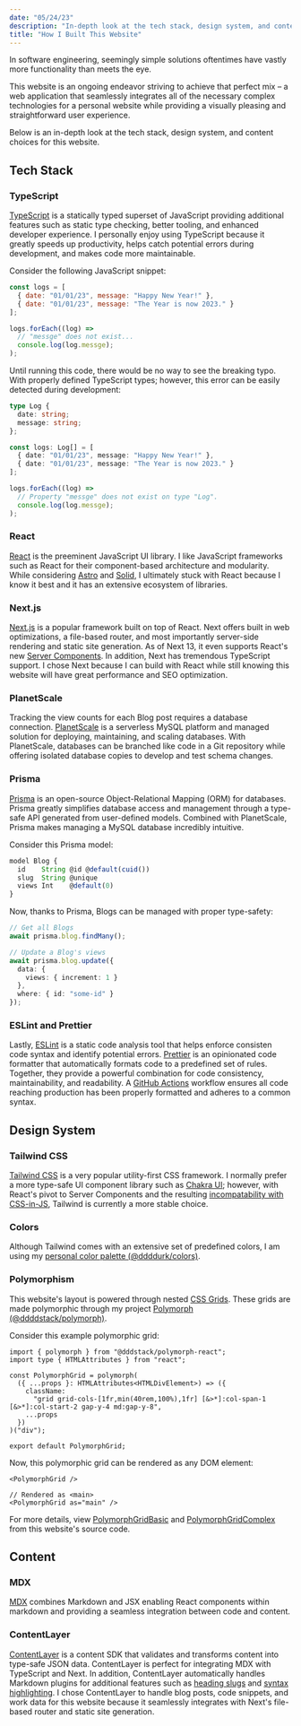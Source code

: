 ```yaml
---
date: "05/24/23"
description: "In-depth look at the tech stack, design system, and content choices for this website."
title: "How I Built This Website"
---
```


In software engineering, seemingly simple solutions oftentimes have vastly more functionality than meets the eye.

This website is an ongoing endeavor striving to achieve that perfect mix – a web application that seamlessly integrates all of the necessary complex technologies for a personal website while providing a visually pleasing and straightforward user experience.

Below is an in-depth look at the tech stack, design system, and content choices for this website.

## Tech Stack

### TypeScript

[TypeScript](https://www.typescriptlang.org) is a statically typed superset of JavaScript providing additional features such as static type checking, better tooling, and enhanced developer experience. I personally enjoy using TypeScript because it greatly speeds up productivity, helps catch potential errors during development, and makes code more maintainable.

Consider the following JavaScript snippet:

```js
const logs = [
  { date: "01/01/23", message: "Happy New Year!" },
  { date: "01/01/23", message: "The Year is now 2023." }
];

logs.forEach((log) =>
  // "messge" does not exist...
  console.log(log.messge);
);
```

Until running this code, there would be no way to see the breaking typo. With properly defined TypeScript types; however, this error can be easily detected during development:

```ts
type Log {
  date: string;
  message: string;
};

const logs: Log[] = [
  { date: "01/01/23", message: "Happy New Year!" },
  { date: "01/01/23", message: "The Year is now 2023." }
];

logs.forEach((log) =>
  // Property "messge" does not exist on type "Log".
  console.log(log.messge);
);
```

### React

[React](https://react.dev) is the preeminent JavaScript UI library. I like JavaScript frameworks such as React for their component-based architecture and modularity. While considering [Astro](https://astro.build/) and [Solid](https://www.solidjs.com), I ultimately stuck with React because I know it best and it has an extensive ecosystem of libraries.

### Next.js

[Next.js](https://nextjs.org) is a popular framework built on top of React. Next offers built in web optimizations, a file-based router, and most importantly server-side rendering and static site generation. As of Next 13, it even supports React's new [Server Components](https://nextjs.org/docs/getting-started/react-essentials#server-components). In addition, Next has tremendous TypeScript support. I chose Next because I can build with React while still knowing this website will have great performance and SEO optimization.

### PlanetScale

Tracking the view counts for each Blog post requires a database connection. [PlanetScale](https://planetscale.com) is a serverless MySQL platform and managed solution for deploying, maintaining, and scaling databases. With PlanetScale, databases can be branched like code in a Git repository while offering isolated database copies to develop and test schema changes.

### Prisma

[Prisma](https://www.prisma.io) is an open-source Object-Relational Mapping (ORM) for databases. Prisma greatly simplifies database access and management through a type-safe API generated from user-defined models. Combined with PlanetScale, Prisma makes managing a MySQL database incredibly intuitive.

Consider this Prisma model:

```js
model Blog {
  id    String @id @default(cuid())
  slug  String @unique
  views Int    @default(0)
}
```

Now, thanks to Prisma, Blogs can be managed with proper type-safety:

```ts
// Get all Blogs
await prisma.blog.findMany();

// Update a Blog's views
await prisma.blog.update({
  data: {
    views: { increment: 1 }
  },
  where: { id: "some-id" }
});
```

### ESLint and Prettier

Lastly, [ESLint](https://eslint.org) is a static code analysis tool that helps enforce consisten code syntax and identify potential errors. [Prettier](https://prettier.io) is an opinionated code formatter that automatically formats code to a predefined set of rules. Together, they provide a powerful combination for code consistency, maintainability, and readability. A [GitHub Actions](https://github.com/ddddurk/website/blob/main/.github/workflows/status.yaml) workflow ensures all code reaching production has been properly formatted and adheres to a common syntax.

## Design System

### Tailwind CSS

[Tailwind CSS](https://tailwindcss.com) is a very popular utility-first CSS framework. I normally prefer a more type-safe UI component library such as [Chakra UI](https://chakra-ui.com); however, with React's pivot to Server Components and the resulting [incompatability with CSS-in-JS](https://nextjs.org/docs/app/building-your-application/styling/css-in-js), Tailwind is currently a more stable choice.

### Colors

Although Tailwind comes with an extensive set of predefined colors, I am using my [personal color palette (@ddddurk/colors)](/work/colors).

### Polymorphism

This website's layout is powered through nested [CSS Grids](https://developer.mozilla.org/en-US/docs/Web/CSS/CSS_Grid_Layout). These grids are made polymorphic through my project [Polymorph (@ddddstack/polymorph)](https://github.com/dddstack/polymorph).

Consider this example polymorphic grid:

```tsx
import { polymorph } from "@dddstack/polymorph-react";
import type { HTMLAttributes } from "react";

const PolymorphGrid = polymorph(
  ({ ...props }: HTMLAttributes<HTMLDivElement>) => ({
    className:
      "grid grid-cols-[1fr,min(40rem,100%),1fr] [&>*]:col-span-1 [&>*]:col-start-2 gap-y-4 md:gap-y-8",
    ...props
  })
)("div");

export default PolymorphGrid;
```

Now, this polymorphic grid can be rendered as any DOM element:

```tsx
<PolymorphGrid />

// Rendered as <main>
<PolymorphGrid as="main" />
```

For more details, view [PolymorphGridBasic](https://github.com/ddddurk/website/blob/main/src/components/PolymorphGridBasic.tsx) and [PolymorphGridComplex](https://github.com/ddddurk/website/blob/main/src/components/PolymorphGridComplex.tsx) from this website's source code.

## Content

### MDX

[MDX](https://mdxjs.com) combines Markdown and JSX enabling React components within markdown and providing a seamless integration between code and content.

### ContentLayer

[ContentLayer](https://www.contentlayer.dev) is a content SDK that validates and transforms content into type-safe JSON data. ContentLayer is perfect for integrating MDX with TypeScript and Next. In addition, ContentLayer automatically handles Markdown plugins for additional features such as [heading slugs](https://github.com/rehypejs/rehype-slug) and [syntax highlighting](https://rehype-pretty-code.netlify.app). I chose ContentLayer to handle blog posts, code snippets, and work data for this website because it seamlessly integrates with Next's file-based router and static site generation.
